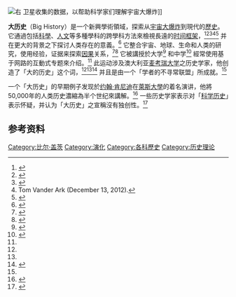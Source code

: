 {{roughtranslation|time=2016-07-08T16:56:33+00:00}}
[[File:WMAP2.jpg|右]] 卫星收集的数据，以帮助科学家们理解宇宙大爆炸]]
{{File2
|zh=CMB Timeline75 zh-cnversion.jpg
|zh-cn=CMB Timeline75 zh-cnversion.jpg
|zh-tw=CMB Timeline75 zh-twversion.jpg
|zh-hk=CMB_Timeline75_zh-hkversion.jpg
|右|缩略图|250x250像素|图 [[大爆炸|大爆炸]] 膨胀根据 [[美国国家航空航天局|美国宇航局]]}}

'''大历史'''（Big History）是一个新興學術領域，探索从[[大爆炸|宇宙大爆炸]]到現代的[[歷史|歷史]]。它通過包括[[科學|科學]]、[[人文|人文]]等多種學科的跨學科方法來檢視長遠的[[时间|时间框架]]，<ref name="tws2M27">{{Cite news|url=http://www.huffingtonpost.com/rev-michael-dowd/big-news-about-big-histor_b_1477137.html|title=Big History Hits the Big Time|date=May 8, 2012|work=Huffington Post|accessdate=2012-12-13|quote="Big History" has entered the big leagues ...|author=Rev. Michael Dowd|archive-date=2017-04-30|archive-url=https://web.archive.org/web/20170430081752/http://www.huffingtonpost.com/rev-michael-dowd/big-news-about-big-histor_b_1477137.html|dead-url=no}}</ref><ref name="tws2M13">{{Cite news|url=http://www.nytimes.com/2011/09/27/arts/deep-history-takes-humanity-back-to-its-origins.html?pagewanted=all&_r=0|title=History That's Written in Beads as Well as in Words|date=September 26, 2011|work=[[The_New_York_Times|The New York Times]]|accessdate=2012-12-13|author=Patricia cohen|archive-date=2013-06-02|archive-url=https://web.archive.org/web/20130602151103/http://www.nytimes.com/2011/09/27/arts/deep-history-takes-humanity-back-to-its-origins.html?pagewanted=all&_r=0|dead-url=no}}</ref><ref name="tws2M12">{{Cite news|url=http://www.npr.org/blogs/13.7/2011/02/10/133652898/its-time-for-a-new-narrative-its-time-for-big-history|title=It's Time for a New Narrative; It's Time for 'Big History'|date=February 10, 2011|work=[[NPR|NPR]]|accessdate=2012-12-13|author=Ursula Goodenough|archive-date=2012-05-23|archive-url=https://web.archive.org/web/20120523144613/http://www.npr.org/blogs/13.7/2011/02/10/133652898/its-time-for-a-new-narrative-its-time-for-big-history|dead-url=no}}</ref><ref name="tws2M31">Tom Vander Ark (December 13, 2012). </ref><ref>{{Cite book|title=Maps of Time: An Introduction to Big History|year=2004|url=https://archive.org/details/mapsoftimeintrod00chri|last=Christian|first=David}}</ref> 并在更大的背景之下探讨人类存在的意義。<ref name="PeterStearns">{{Cite book|title=Growing Up: The History of Childhood in a Global Context|last=Stearns|first=Peter N.|page=9}}</ref> 它整合宇宙、地球、生命和人类的研究，使用经验，证据来探索[[因果关系|因果]]关系，<ref name="tws2M11">{{Cite news|url=http://www.guardian.co.uk/education/2012/oct/28/big-history-bill-gates-david-christian|title=Big History theories pose latest challenge to traditional curriculum: Maverick academic's 'Big History' – which is backed by Bill Gates – is subject of new documentary|date=27 October 2012|work=[[The_Guardian|The Guardian]]|accessdate=2012-12-13|quote=Big History, a movement spearheaded by the [[University_of_Oxford|Oxford]]-educated maverick historian David Christian,...|author=Vanessa Thorpe|archive-date=2012-11-19|archive-url=https://web.archive.org/web/20121119011552/http://www.guardian.co.uk/education/2012/oct/28/big-history-bill-gates-david-christian|dead-url=no}}</ref><ref name="IBHA">{{Cite web|url=http://www.ibhanet.org/|title=International Big History Association|accessdate=September 17, 2012|archive-date=2018-01-20|archive-url=https://web.archive.org/web/20180120074214/http://www.ibhanet.org/|dead-url=no}}</ref> 它被講授於大学<ref name="tws2M42">{{Cite news |url=http://www.hssonline.org/publications/Newsletter2012/July-big-history.html |title=Recent Developments in Big History |date=July 2012 |work=[[History_of_Science_Society|History of Science Society]] |authorlink=Craig Benjamin |accessdate=2012-12-13 |quote=Vol. 41, No. 3, |author=Craig Benjamin |deadurl=yes |archiveurl=https://web.archive.org/web/20130109012654/http://www.hssonline.org/publications/Newsletter2012/July-big-history.html |archivedate=2013-01-09 }}</ref> 和中学<ref name="tws2M16">{{Cite news|url=http://www.boston.com/2012/10/05/bigideas/SbrOrY1bEXcOZU0rDMLCGP/story.html|title=5 big ideas that just might transform the classroom: From longer days to history courses that span 13.7 billion years, these notions just might transform the classroom.|work=[[Boston_Globe_Magazine|Boston Globe Magazine]]|accessdate=2012-12-13|year=2012|quote=1. TAKE THE REALLY LONG VIEW|author=Stephanie M. McPherson|archive-date=2016-10-09|archive-url=https://web.archive.org/web/20161009053826/http://archive.boston.com/2012/10/05/bigideas/SbrOrY1bEXcOZU0rDMLCGP/story.html|dead-url=no}}</ref> 經常使用基于网路的互動式专题來介绍。<ref name="tws2M16"/> 此运动涉及澳大利亚[[麦考瑞大学|麦考瑞大学]]之历史学家{{le|大卫·克利斯汀|David Christian (historian)}}，他创造了「大的历史」这个词，<ref name="tws2M11"/><ref name="tws2M42"/><ref name="tws2M32">{{Cite news|url=http://www.huffingtonpost.com/rev-michael-dowd/failing-our-youth-a-call-to-religious-liberals_b_2267640.html|title=Failing Our Youth: A Call to Religious Liberals|date=December 13, 2012|work=[[Huffington_Post|Huffington Post]]|accessdate=2012-12-13|quote=Historian David Christian ... "big history."|author=Connie Barlow and Michael Dowd|archive-date=2017-03-25|archive-url=https://web.archive.org/web/20170325010913/http://www.huffingtonpost.com/rev-michael-dowd/failing-our-youth-a-call-to-religious-liberals_b_2267640.html|dead-url=no}}</ref> 并且是由一个「学者的不寻常联盟」所成就。<ref name="tws2M13"/>

一个「大历史」的早期例子发现於[[约翰·肯尼迪|约翰·肯尼迪]]在[[萊斯大學|萊斯大學]]的着名演讲，他將50,000年的人类历史濃縮為半个世纪來講解。<ref>{{Cite web |url=https://www.youtube.com/watch?v=WZyRbnpGyzQ&t=1m58s |title=JFK speech at Rice (video) |accessdate=2016-07-08 |archive-date=2016-03-17 |archive-url=https://web.archive.org/web/20160317040712/https://www.youtube.com/watch?v=WZyRbnpGyzQ&t=1m58s |dead-url=no }}</ref> 一些历史学家表示对「[[史前時代|科学历史]]」表示怀疑，并认为「大历史」之宣稱沒有独创性。<ref name="tws2M19">{{Cite news|url=http://www.guardian.co.uk/science/the-h-word/2012/aug/16/history-science|title=(Pseudo)scientific history?: At least one historical prediction holds true: the regular appearance of claims to have the key to 'scientific history'|date=16 August 2012|work=[[The_Guardian|The Guardian]]|accessdate=2012-12-13|quote=... Peter Turchin ... to explain 'big history' – things like the rise of empires, social discontent, civil wars, and state collapse". ...|author=Rebekah Higgitt|archive-date=2013-02-22|archive-url=https://web.archive.org/web/20130222182835/http://www.guardian.co.uk/science/the-h-word/2012/aug/16/history-science|dead-url=no}}</ref>

== 参考资料 ==
{{Reflist|2}}

{{大历史}}
{{史学理论}}
{{Authority control}}

[[Category:比尔·盖茨|Category:比尔·盖茨]]
[[Category:演化|Category:演化]]
[[Category:各科歷史|Category:各科歷史]]
[[Category:历史理论|Category:历史理论]]